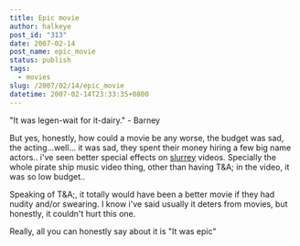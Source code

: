 ```yaml
---
title: Epic movie
author: halkeye
post_id: "313"
date: 2007-02-14
post_name: epic_movie
status: publish
tags:
  - movies
slug: /2007/02/14/epic_movie
datetime: 2007-02-14T23:33:35+0800
---
```


"It was legen-wait for it-dairy." - Barney

But yes, honestly, how could a movie be any worse, the budget was sad, the acting...well... it was sad, they spent their money hiring a few big name actors.. i've seen better special effects on [slurrey](https://www.slurrey.com) videos. Specially the whole pirate ship music video thing, other than having T&A; in the video, it was so low budget..

Speaking of T&A;, it totally would have been a better movie if they had nudity and/or swearing. I know i've said usually it deters from movies, but honestly, it couldn't hurt this one.

Really, all you can honestly say about it is "It was epic"
